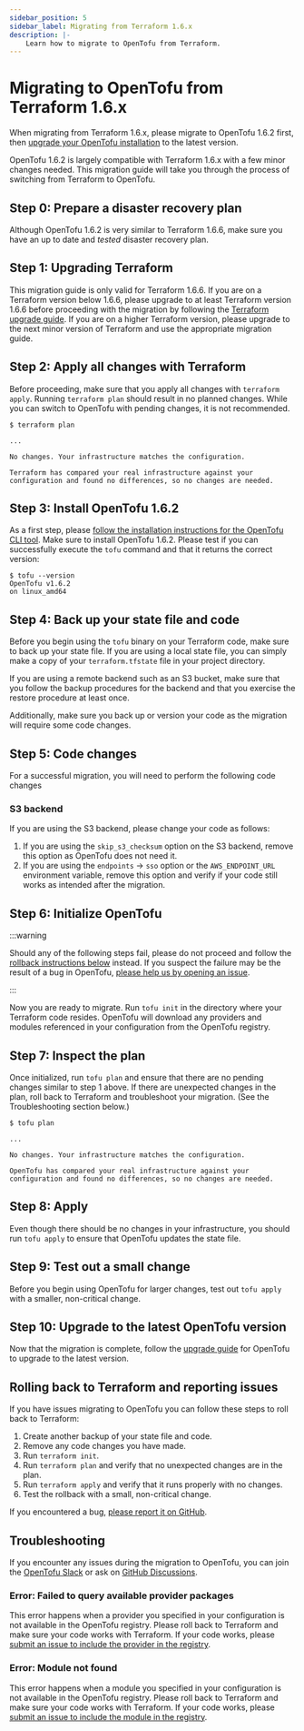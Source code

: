 ```yaml
---
sidebar_position: 5
sidebar_label: Migrating from Terraform 1.6.x
description: |-
    Learn how to migrate to OpenTofu from Terraform.
---
```


# Migrating to OpenTofu from Terraform 1.6.x

When migrating from Terraform 1.6.x, please migrate to OpenTofu 1.6.2 first, then
[upgrade your OpenTofu installation](../upgrading.mdx) to the latest version.

OpenTofu 1.6.2 is largely compatible with Terraform 1.6.x with a few minor changes needed. This migration guide will
take you through the process of switching from Terraform to OpenTofu.

## Step 0: Prepare a disaster recovery plan

Although OpenTofu 1.6.2 is very similar to Terraform 1.6.6, make sure you have an up to date and *tested* disaster
recovery plan.

## Step 1: Upgrading Terraform

This migration guide is only valid for Terraform 1.6.6. If you are on a Terraform version below 1.6.6, please upgrade
to at least Terraform version 1.6.6 before proceeding with the migration by following the
[Terraform upgrade guide](https://developer.hashicorp.com/terraform/language/v1.6.x/upgrade-guides). If you are on a
higher Terraform version, please upgrade to the next minor version of Terraform and use the appropriate migration
guide.

## Step 2: Apply all changes with Terraform

Before proceeding, make sure that you apply all changes with `terraform apply`. Running `terraform plan` should result
in no planned changes. While you can switch to OpenTofu with pending changes, it is not recommended.

```
$ terraform plan

...

No changes. Your infrastructure matches the configuration.

Terraform has compared your real infrastructure against your
configuration and found no differences, so no changes are needed.
```

## Step 3: Install OpenTofu 1.6.2

As a first step, please [follow the installation instructions for the OpenTofu CLI tool](intro/install/index.mdx). Make sure
to install OpenTofu 1.6.2. Please test if you can successfully execute the `tofu` command and that it returns the
correct version:

```
$ tofu --version
OpenTofu v1.6.2
on linux_amd64
```

## Step 4: Back up your state file and code

Before you begin using the `tofu` binary on your Terraform code, make sure to back up your state file. If you are using
a local state file, you can simply make a copy of your `terraform.tfstate` file in your project directory.

If you are using a remote backend such as an S3 bucket, make sure that you follow the backup procedures for the
backend and that you exercise the restore procedure at least once.

Additionally, make sure you back up or version your code as the migration will require some code changes.

## Step 5: Code changes

For a successful migration, you will need to perform the following code changes

### S3 backend

If you are using the S3 backend, please change your code as follows:

1. If you are using the `skip_s3_checksum` option on the S3 backend, remove this option as OpenTofu does not need it.
2. If you are using the `endpoints` &rarr; `sso` option or the `AWS_ENDPOINT_URL` environment variable, remove this option and verify if your code still works as intended after the migration.

## Step 6: Initialize OpenTofu

:::warning

Should any of the following steps fail, please do not proceed and follow the
[rollback instructions below](#rolling-back-to-terraform-and-reporting-issues) instead.
If you suspect the failure may be the result of a bug in OpenTofu,
[please help us by opening an issue](https://github.com/opentofu/opentofu/issues).

:::

Now you are ready to migrate. Run `tofu init` in the directory where your Terraform code resides. OpenTofu will download
any providers and modules referenced in your configuration from the OpenTofu registry.

## Step 7: Inspect the plan

Once initialized, run `tofu plan` and ensure that there are no pending changes similar to step 1 above. If there are
unexpected changes in the plan, roll back to Terraform and troubleshoot your migration. (See the Troubleshooting section
below.)

```
$ tofu plan

...

No changes. Your infrastructure matches the configuration.

OpenTofu has compared your real infrastructure against your
configuration and found no differences, so no changes are needed.
```

## Step 8: Apply

Even though there should be no changes in your infrastructure, you should run `tofu apply` to ensure that OpenTofu
updates the state file.

## Step 9: Test out a small change

Before you begin using OpenTofu for larger changes, test out `tofu apply` with a smaller, non-critical
change.

## Step 10: Upgrade to the latest OpenTofu version

Now that the migration is complete, follow the [upgrade guide](../upgrading.mdx) for OpenTofu to upgrade to the latest
version.

## Rolling back to Terraform and reporting issues

If you have issues migrating to OpenTofu you can follow these steps to roll back to Terraform:

1. Create another backup of your state file and code.
2. Remove any code changes you have made.
3. Run `terraform init`.
4. Run `terraform plan` and verify that no unexpected changes are in the plan.
5. Run `terraform apply` and verify that it runs properly with no changes.
6. Test the rollback with a small, non-critical change.

If you encountered a bug, [please report it on GitHub](https://github.com/opentofu/opentofu/issues).

## Troubleshooting

If you encounter any issues during the migration to OpenTofu, you can join the [OpenTofu Slack](/slack) or ask on
[GitHub Discussions](https://github.com/orgs/opentofu/discussions).

### Error: Failed to query available provider packages

This error happens when a provider you specified in your configuration is not available in the OpenTofu registry.
Please roll back to Terraform and make sure your code works with Terraform. If your code works, please
[submit an issue to include the provider in the registry](https://github.com/opentofu/registry/issues/).

### Error: Module not found

This error happens when a module you specified in your configuration is not available in the OpenTofu registry.
Please roll back to Terraform and make sure your code works with Terraform. If your code works, please
[submit an issue to include the module in the registry](https://github.com/opentofu/registry/issues/).
